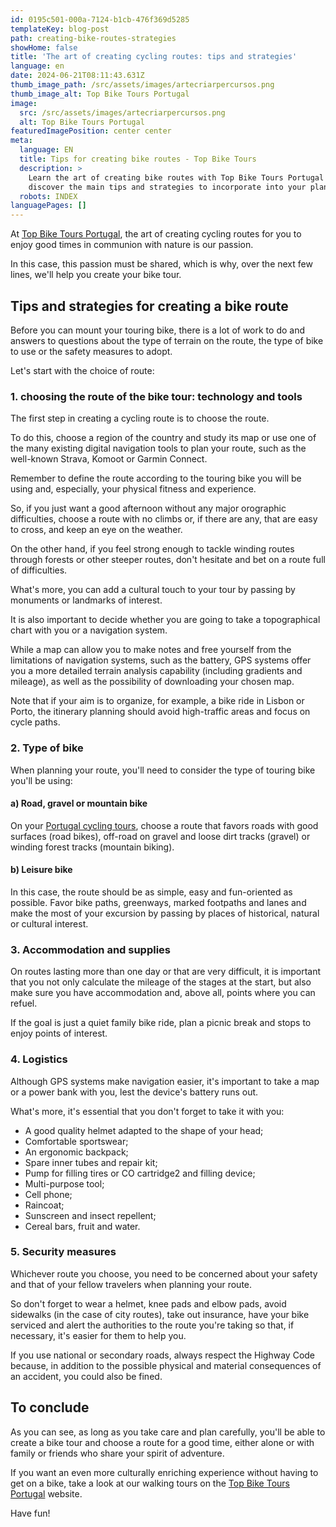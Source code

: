 ```yaml
---
id: 0195c501-000a-7124-b1cb-476f369d5285
templateKey: blog-post
path: creating-bike-routes-strategies
showHome: false
title: 'The art of creating cycling routes: tips and strategies'
language: en
date: 2024-06-21T08:11:43.631Z
thumb_image_path: /src/assets/images/artecriarpercursos.png
thumb_image_alt: Top Bike Tours Portugal
image:
  src: /src/assets/images/artecriarpercursos.png
  alt: Top Bike Tours Portugal
featuredImagePosition: center center
meta:
  language: EN
  title: Tips for creating bike routes - Top Bike Tours
  description: >
    Learn the art of creating bike routes with Top Bike Tours Portugal and
    discover the main tips and strategies to incorporate into your planning.
  robots: INDEX
languagePages: []
---
```


At [Top Bike Tours Portugal](https://topbiketoursportugal.com/), the art of
creating cycling routes for you to enjoy good times in communion with nature is
our passion.

In this case, this passion must be shared, which is why, over the next few
lines, we'll help you create your bike tour.

## Tips and strategies for creating a bike route

Before you can mount your touring bike, there is a lot of work to do and answers
to questions about the type of terrain on the route, the type of bike to use or
the safety measures to adopt.

Let's start with the choice of route:

### 1. choosing the route of the bike tour: technology and tools

The first step in creating a cycling route is to choose the route.

To do this, choose a region of the country and study its map or use one of the
many existing digital navigation tools to plan your route, such as the
well-known Strava, Komoot or Garmin Connect.

Remember to define the route according to the touring bike you will be using
and, especially, your physical fitness and experience.

So, if you just want a good afternoon without any major orographic difficulties,
choose a route with no climbs or, if there are any, that are easy to cross, and
keep an eye on the weather.

On the other hand, if you feel strong enough to tackle winding routes through
forests or other steeper routes, don't hesitate and bet on a route full of
difficulties.

What's more, you can add a cultural touch to your tour by passing by monuments
or landmarks of interest.

It is also important to decide whether you are going to take a topographical
chart with you or a navigation system.

While a map can allow you to make notes and free yourself from the limitations
of navigation systems, such as the battery, GPS systems offer you a more
detailed terrain analysis capability (including gradients and mileage), as well
as the possibility of downloading your chosen map.

Note that if your aim is to organize, for example, a bike ride in Lisbon or
Porto, the itinerary planning should avoid high-traffic areas and focus on cycle
paths.

### 2. Type of bike

When planning your route, you'll need to consider the type of touring bike
you'll be using:

#### a) Road, gravel or mountain bike

On your [Portugal cycling tours](https://topbiketoursportugal.com/), choose a
route that favors roads with good surfaces (road bikes), off-road on gravel and
loose dirt tracks (gravel) or winding forest tracks (mountain biking).

#### b) Leisure bike

In this case, the route should be as simple, easy and fun-oriented as possible.
Favor bike paths, greenways, marked footpaths and lanes and make the most of
your excursion by passing by places of historical, natural or cultural interest.

### 3. Accommodation and supplies

On routes lasting more than one day or that are very difficult, it is important
that you not only calculate the mileage of the stages at the start, but also
make sure you have accommodation and, above all, points where you can refuel.

If the goal is just a quiet family bike ride, plan a picnic break and stops to
enjoy points of interest.

### 4. Logistics

Although GPS systems make navigation easier, it's important to take a map or a
power bank with you, lest the device's battery runs out.

What's more, it's essential that you don't forget to take it with you:

- A good quality helmet adapted to the shape of your head;
- Comfortable sportswear;
- An ergonomic backpack;
- Spare inner tubes and repair kit;
- Pump for filling tires or CO cartridge2 and filling device;
- Multi-purpose tool;
- Cell phone;
- Raincoat;
- Sunscreen and insect repellent;
- Cereal bars, fruit and water.

### 5. Security measures

Whichever route you choose, you need to be concerned about your safety and that
of your fellow travelers when planning your route.

So don't forget to wear a helmet, knee pads and elbow pads, avoid sidewalks (in
the case of city routes), take out insurance, have your bike serviced and alert
the authorities to the route you're taking so that, if necessary, it's easier
for them to help you.

If you use national or secondary roads, always respect the Highway Code because,
in addition to the possible physical and material consequences of an accident,
you could also be fined.

## To conclude

As you can see, as long as you take care and plan carefully, you'll be able to
create a bike tour and choose a route for a good time, either alone or with
family or friends who share your spirit of adventure.

If you want an even more culturally enriching experience without having to get
on a bike, take a look at our walking tours on the
[Top Bike Tours Portugal](https://topwalkingtoursportugal.com/) website.

Have fun!

